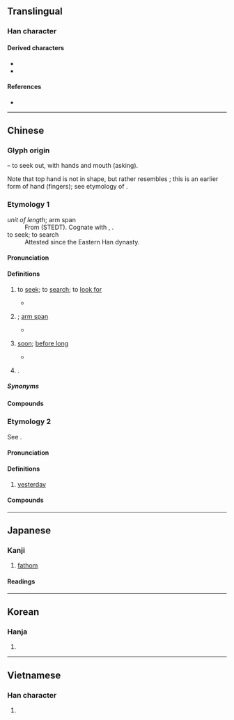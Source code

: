 {{also|寻}}
{{character info}}
==Translingual==

===Han character===
{{Han char|rn=41|rad=寸|as=09|sn=12|four=17346|canj=SMMRI|ids=⿳彐⿰工口寸(GJV),⿳⿻コ一⿰工口寸(HTK)}}

====Derived characters====
* {{l|mul|[[𠎅]], [[噚]], [[𡑎]], [[㜦]], [[𡼢]], [[𢒫]], [[憳]], [[撏]], [[潯]], [[𨼔]], [[攳]], [[𣎟]], [[樳]], [[燖]], [[𤛧]], [[璕]], [[𦠅]], [[𥖇]], [[𥢛]], [[襑]], [[𦅀]], [[蟳]], [[𧫿]], [[鐞]], [[𪿃]], [[鱘]]}}
* {{l|mul|[[𠟢]], [[鄩]], [[𢿼]], [[䫮]], [[彠]], [[蕁]], [[𥳍]]}}

====References====
* {{Han ref|kx=0295.120|dkj=07447|dj=0586.020|hdz=10510.010|uh=5C0B|ud=23563|bh=B44D|bd=46157}}

----

==Chinese==

===Glyph origin===
{{Han etyl}}
{{Han compound|工|t1=work|口|t2=mouth, talk|又|t3=hand|寸|t4=hand|ls=ic}} – to seek out, with hands and mouth (asking).

Note that top hand is not in {{zh-l|*又}} shape, but rather resembles {{zh-l|*彐}}; this is an earlier form of hand (fingers); see etymology of {{zh-l|*又}}.

===Etymology 1===
{{zh-forms|s=寻}}
; ''unit of length''; arm span
: From {{inh|zh|sit-pro|*s-la(ː)m||armspan; fathom; cord}} (STEDT). Cognate with {{cog|lus|hlam||measurement (armspan)}}, {{cog|my|လှမ်း ||to reach out}}.
; to seek; to search
: Attested since the Eastern Han dynasty. {{rfe|zh}}

====Pronunciation====
{{zh-pron
|m=xún,xín,1nb=standard in Mainland and Taiwan,2nb=variant in Mainland and Taiwan
|m_note=xín - dialectal and vernacular, in words such as {{zh-l|*尋思}} and {{zh-l|*尋死}}
|c=cam4
|h=pfs=chhìm;gd=qim2
|md=sìng
|mn=siâm/sîm
|mn_note=siâm - vernacular; sîm - literary
|mn-t=cim5
|w=3xxin
|mc=y
|oc=y
|ma=y
|cat=v,a,pn
}}

====Definitions====
{{zh-hanzi}}

# to [[seek]]; to [[search]]; to [[look for]]
#: {{zh-x|喂，儂 尋 啥人？|Hello, who are you looking for?|SH}}
#* {{zh-x|丞相 祠堂 何處 尋，^錦官城 外 柏 森森。|The shrine hall to the Minister, where can it be '''found'''? —outside the walls of Brocade City, where the cypress tree stands dense.|CL|ref={{w2|zh|杜甫}} ({{w|Du Fu}}), {{lang|zh|《蜀相》}} (''Shu's minister''), 760 CE; translated by {{w|Stephen Owen (sinologist)|Stephen Owen}}}}
# {{n-g|an ancient unit of length equivalent to eight [[chi]]s}}; [[arm span]]
#* {{zh-x|^徂來 之 松，^新甫 之 柏。是 斷 是 度，是 尋 是 尺。|The pines of Cu-lai, and the cypresses of Xin-fu, were cut down and measured, with the cubit line and the '''eight cubits''' line.|ref=Shijing}}
# {{lb|zh|literary}} [[soon]]; [[before long]]
#* {{zh-x|^南陽 ^劉 ^子-驥，高尚 士 也，聞 之，欣然 親 往。未果，尋 病 終。|Liu Ziji of Nanyang was a noble scholar who heard of this, and joyously set out for it, but to no avail; he died of illness '''shortly afterwards'''.|CL|ref=''[[s:Tao hua yuan ji|The Peach Blossom Spring]] (桃花源記)'', by [[w:Tao Yuanming|Tao Yuanming]], '''421''' (Wiktionary translation)}}
# {{surname|zh|nodot=1}}.

=====Synonyms=====
{{zh-dial|找}}

====Compounds====
{{zh-der|尋短見|尋瑕索瘢|尋引|不尋俗|出乎尋常|尋幽|尋根問底|尋幽訪勝|尋事生非|尋錢|尋摸|尋綽|千尋|尋覓|尋芳|尋趁|尋道路|尋常|憂尋|尋尋覓覓|尋歡|尋尺|尋俗|尋親記|尋是尋非|尋求|尋樂|尋事|弔古尋幽|尋究|尋根究底|尋香|不比尋常|尋鬧|尋章摘句|尋釁|尋討|尋行逐隊|尋行數墨|尋芳問柳|尋繹|尋由頭兒|尋獲|尋死|尋歡作樂|尋根|尋村轉疃|尋找|尋思|尋山問水|尋味|尋取|尋仇|不犯尋思|尋查|問柳尋花|尋花問柳|尋死覓活|尋蹤覓跡|不尋常|尋頭討腦|尋開心|侵尋|尋訪|爪尋|拔樹尋根|枉尺直尋|搜尋|撥草尋蛇|推尋|異乎尋常|查尋|探尋勝跡|窮根尋葉|抓尋|摘句尋章|相尋|探尋|洗垢尋痕|搜尋引擎|無跡可尋|找尋|根尋|東尋西覓|肚裡尋思|訪尋|覆蕉尋鹿|覆鹿尋蕉|自尋短見|騎馬尋馬|耐人尋味|非同尋常|英尋|覓柳尋花|自尋煩惱|自動尋線|追尋|踏雪尋梅|訪古尋幽|非比尋常|索垢尋疵|網路搜尋|覓死尋活|尋人啟事|駸尋}}

===Etymology 2===
{{zh-forms|s=寻|alt=噚}}

See {{zh-l|尋日}}.

====Pronunciation====
{{zh-pron
|c=cam4
|dial=n
|cat=n
}}

====Definitions====
{{zh-hanzi}}

# {{lb|zh|Cantonese}} [[yesterday]]

====Compounds====
{{zh-der|尋日|尋晚}}

{{zh-cat|Intermediate}}

----

==Japanese==

===Kanji===
{{ja-kanji|grade=c|rs=寸09}}

# [[fathom]]

====Readings====
{{ja-readings
|goon=じん<じん<じむ
|kanon=しん<しん<しむ
|kun=たず-ねる, ひろ-
|nanori=つね
}}

----

==Korean==

===Hanja===
{{ko-hanja|심}}

# {{rfdef|ko|sort=寸09}}

----

==Vietnamese==

===Han character===
{{vi-readings|readings=tầm,tìm,tùm,chầm|rs=寸09}}

# {{rfdef|vi|sort=寸09}}